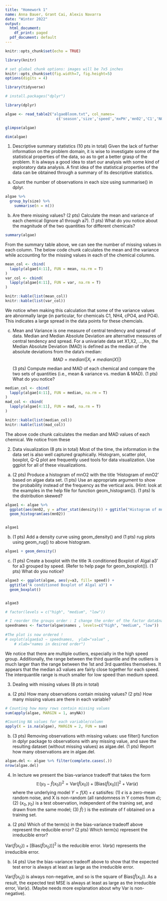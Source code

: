 ```yaml
---
title: "Homework 1"
name: Anna Bauer, Grant Cai, Alexis Navarra
date: "Winter 2022"
output:
  html_document:
    df_print: paged
  pdf_document: default
---
```


```r
knitr::opts_chunk$set(echo = TRUE)

library(knitr)

# set global chunk options: images will be 7x5 inches
knitr::opts_chunk$set(fig.width=7, fig.height=5)
options(digits = 4)

library(tidyverse)

# install.packages("dplyr")

library(dplyr)
```



```r
algae <- read_table2("algaeBloom.txt", col_names=
                       c('season','size','speed','mxPH','mn02','C1','NO3','NH4','cPO4','PO4','CHla','a1','a2','a3','a4','a5','a6','a7'), na = "XXXXXXX")

glimpse(algae)

dim(algae)
```

1. Descriptive summary statistics (10 pts in total) Given the lack of further information on the problem domain, it is wise to investigate some of the statistical properties of the data, so as to get a better grasp of the problem. It is always a good idea to start our analysis with some kind of exploratory data analysis. A first idea of the statistical properties of the data can be obtained through a summary of its descriptive statistics.

a. Count the number of observations in each size using summarise() in dplyr.
```r
algae %>%
  group_by(size) %>%
    summarise(n = n())
```

b. Are there missing values? (2 pts) Calculate the mean and variance of each chemical (Ignore
a1 through a7). (1 pts) What do you notice about the magnitude of the two quantities for different
chemicals?

```r
summary(algae)
```
From the summary table above, we can see the number of missing values in each column. The below code chunk calculates the mean and the variance while accounting for the missing values in each of the chemical columns.
```r
mean_col <- cbind(
  lapply(algae[4:11], FUN = mean, na.rm = T)
)
var_col <- cbind(
  lapply(algae[4:11], FUN = var, na.rm = T)
)

knitr::kable(list(mean_col))
knitr::kable(list(var_col))
```
We notice when making this calculation that some of the variance values are abnormally large (in particular, for chemicals C1, NH4, cPO4, and PO4). This indicates a large spread in the data points for these chemcials.

c. Mean and Variance is one measure of central tendency and spread of data. Median and Median
Absolute Deviation are alternative measures of central tendency and spread.
For a univariate data set X1,X2, ...,Xn, the Median Absolute Deviation (MAD) is defined as the
median of the absolute deviations from the data’s median:
$$MAD = median(|X_i ≠ median(X)|)$$
(3 pts) Compute median and MAD of each chemical and compare the two sets of quantities (i.e.,
mean & variance vs. median & MAD). (1 pts) What do you notice?
```r
median_col <- cbind(
  lapply(algae[4:11], FUN = median, na.rm = T)
)
mad_col <- cbind(
  lapply(algae[4:11], FUN = mad, na.rm = T)
)

knitr::kable(list(median_col))
knitr::kable(list(mad_col))

```
The above code chunk calculates the median and MAD values of each chemical. We notice from these 

2. Data visualization (8 pts in total) Most of the time, the information in the data set is also well
captured graphically. Histogram, scatter plot, boxplot, Q-Q plot are frequently used tools for data
visualization. Use ggplot for all of these visualizations.

a. (2 pts) Produce a histogram of mnO2 with the title ‘Histogram of mnO2’ based on algae data
set. (1 pts) Use an appropriate argument to show the probability instead of the frequency as the
vertical axis. (Hint: look at the examples in the help file for function geom_histogram()). (1 pts)
Is the distribution skewed?
```r
algae1 <- algae %>%
  ggplot(aes(mn02, y = after_stat(density))) + ggtitle("Histogram of mn02") +
  geom_histogram(aes(mn02))


algae1
```

b. (1 pts) Add a density curve using geom_density() and (1 pts) rug plots using geom_rug() to
above histogram.
```r
algae1 + geom_density()
```

c. (1 pts) Create a boxplot with the title ‘A conditioned Boxplot of Algal a3’ for a3 grouped by speed.
(Refer to help page for geom_boxplot()). (1 pts) What do you notice?
```r

algae3 <- ggplot(algae, aes(y=a3, fill= speed)) + 
  ggtitle("A conditioned Boxplot of Algal a3") + 
  geom_boxplot()


algae3

# factor(levels = c("high", "medium", "low"))

# I reorder the groups order : I change the order of the factor data$names
speednames <- factor(algae$names , levels=c("high", "medium", "low"))
 
#The plot is now ordered !
# oxplot(algae$a3 ~ speednames,  ylab="value" , 
    # xlab="names in desired order")
```
We notice that there are multiple outliers, especially in the high speed group. Additionally, the range between the third quantile and the outliers is much larger than the range between the 1st and 3rd quantiles themselves. It appears that the median a3 values are fairly close together for each speed. The interquantile range is much smaller for low speed than medium speed.   

3. Dealing with missing values (8 pts in total)

a. (2 pts) How many observations contain missing values? (2 pts) How many missing values are there
in each variable?
```r
# Counting how many rows contain missing values
sum(apply(algae, MARGIN = 1, anyNA))

#Counting NA values for each variable/column
apply(X = is.na(algae), MARGIN = 2, FUN = sum)
```

b. (3 pts) Removing observations with missing values: use filter() function in dplyr package
to observations with any missing value, and save the resulting dataset (without missing values) as
algae.del. (1 pts) Report how many observations are in algae.del.
```r
algae.del <- algae %>% filter(complete.cases(.))
nrow(algae.del)
```


4. In lecture we present the bias-variance tradeoff that takes the form 
$$\mathbb{E}(y_0-\hat{f}(x_0))^2 = \text{Var}(\hat{f}(x_0))+[\text{Bias}(\hat{f}(x_0))]^2+\text{Var}(\epsilon)$$
where the underlying model $Y = f(X) + \epsilon$ satisifes: (1) $\epsilon$ is a zero-mean random noise, and X is
non-random (all randomness in Y comes from $\epsilon$); (2) $(x_0, y_0)$ is a test observation, independent of the
training set, and drawn from the same model; (3) $\hat{f}(\cdot)$ is the estimate of f obtained on a training set.

a. (2 pts) Which of the term(s) in the bias-variance tradeoff above represent the reducible error? (2
pts) Which term(s) represent the irreducible error?

$\text{Var}(\hat{f}(x_0))+[\text{Bias}(\hat{f}(x_0))]^2$ is the reducible error. $Var(\epsilon)$ represents the irreducible error.

b. (4 pts) Use the bias-variance tradeoff above to show that the expected test error is always at least
as large as the irreducible error.

$\text{Var}(\hat{f}(x_0))$ is always non-negative, and so is the square of $\text{Bias}(\hat{f}(x_0))$. As a result, the expected test MSE is always at least as large as the irreducible error, $\text{Var}(\epsilon)$. (Maybe needs more explanation about why Var is non-negative).